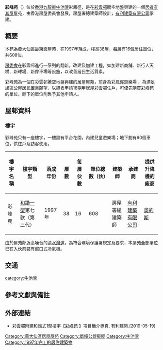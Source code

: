 {{HKPublicHousing |
| housename = 彩峰苑
| authority =
| photo = Choi Fung Court.JPG
| phototitle = 
| district = 黃大仙區
| type = 3
| year = 1997年
| blocknumber = 1
| rentalflats =608（每層16個單位 乘於 每座38層） 
| flatsize = 420 - 999
| household = 不詳
| auth = 
| website =
|address=飛鵝山彩鳳徑23號(新九龍內地段6241號)|Owners' Corporation=有|業主立案法團=有}}
'''彩峰苑'''（{{lang-en|Choi Fung Court}}）位於[[香港|香港]][[九龍東|九龍東]][[牛池灣|牛池灣]]彩鳳徑，是在[[彩雲邨|彩雲邨]]騰空地盤{{注|此地前身為彩雲邨地界範圍內的球場及兒童遊樂場，已於1993年清拆。}}興建的一個[[居者有其屋|居者有其屋]]屋苑，由香港房屋委員會發展，房屋署總建築師設計，[[有利建築有限公司|有利建築有限公司]]承建。

== 概要 ==
本苑為[[黃大仙區|黃大仙區]]最東面屋苑，在1997年落成，樓高38層，每層有16個居住單位，共608伙。

[[香港房屋委員會|房委會]]在彩雲邨進行一系列的翻新，改建及加建工程，如加建新商舖、新行人天橋、新球場、新停車場等設施，以改善居民生活質素。

彩峰苑為一個在彩雲邨騰空地盤興建的居屋屋苑，前身為彩鳳徑遊樂場 ，為滿足該區公屋居民置業願望，以綠表申請18期甲居屋彩雲邨住戶，可優先購買彩峰苑的單位，餘下的單位則售予其他申請人。

==屋邨資料==
===樓宇===
彩峰苑只有一座樓宇，一樓設有平台花園，內建兒童遊樂場；地下劃有90個車位，供住戶及訪客使用。
{| class="wikitable" style="text-align: center"
! 樓宇名稱 !! 樓宇類型 !! 落成年份
!層數
!每層伙數
!單位總數（伙）
!建築師
!承建商
!提供升降機的廠商
|-
|彩峰苑||[[和諧一型|和諧一型]]第七款（第三代）|| rowspan="1" |1997年
|38
|16
|608
|房屋署總建築師
|[[有利建築有限公司|有利建築有限公司]]
|[[奧的斯電梯公司|奧的斯]]
|}

由於屋苑鄰近高噪音的[[清水灣道|清水灣道]]，為符合環境保護署規定及要求，本屋苑全部單位已在入伙前裝有窗口式冷氣機。

==交通==
{{參見|牛池灣#彩雲邨交通}}

[[Category:黃大仙區居屋屋苑|Category:黃大仙區居屋屋苑]]
[[category:牛池灣|category:牛池灣]]
[[Category:單幢公營房屋|Category:單幢公營房屋]]

== 參考文獻與備註 ==
{{ReflistH|2}}
{{NoteFoot}}
{{ReflistF}}
== 外部連結 ==
* 彩雲邨附建和諧式1型樓宇【[http://www.yaulee.com/tchi/businessDomain/yauleeConstru/comProject/curPro37.htm 彩峰苑] {{Wayback|url=http://www.yaulee.com/tchi/businessDomain/yauleeConstru/comProject/curPro37.htm |date=20190516100009 }}】項目簡介專頁. 有利建築.[2019-05-19]

{{黃大仙區居屋屋苑}}
{{DEFAULTSORT: Choi Fung Court}}
[[Category:牛池灣|Category:牛池灣]]
[[Category:1997年完工的居住建築物|Category:1997年完工的居住建築物]]